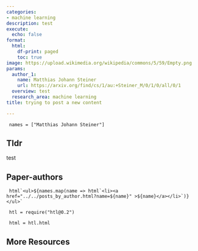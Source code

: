 ```yaml
---
categories:
- machine learning
description: test
execute:
  echo: false
format:
  html:
    df-print: paged
    toc: true
image: https://upload.wikimedia.org/wikipedia/commons/5/59/Empty.png
params:
  author_1:
    name: Matthias Johann Steiner
    url: https://arxiv.org/find/cs/1/au:+Steiner_M/0/1/0/all/0/1
  overview: test
  research_area: machine learning
title: trying to post a new content

---
```

```ojs

 names = ["Matthias Johann Steiner"] 

``` 

## Tldr 
test

## Paper-authors

```ojs

 html`<ul>${names.map(name => html`<li><a href="../../posts_by_author.html?name=${name}" >${name}</a></li>`)}</ul>` 

``` 

```ojs

 htl = require("htl@0.2") 

``` 

```ojs

 html = htl.html 

``` 

## More Resources
